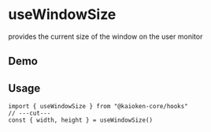 
# useWindowSize

provides the current size of the window on the user monitor

## Demo

<UseWindowSizeExample />

## Usage

```tsx twoslash
import { useWindowSize } from "@kaioken-core/hooks"
// ---cut---
const { width, height } = useWindowSize()
```
